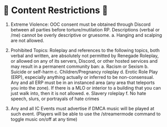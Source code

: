 # 🚫 Content Restrictions 🚫

1. Extreme Violence: OOC consent must be obtained through Discord between all parties before torture/mutilation RP. Descriptions (verbal or /me) cannot be overly descriptive or gruesome.
a. Hanging and scalping are not allowed.

2. Prohibited Topics: Roleplay and references to the following topics, both verbal and written, are absolutely not permitted by Renegade Roleplay, or allowed on any of its servers, Discord, or other hosted services and may result in a permanent community ban:
a. Racism or Sexism
b. Suicide or self-harm
c. Children/Pregnancy roleplay
d. Erotic Role Play (ERP), especially anything actually or inferred to be non-consensual. Any and all ERP must be in an instanced area (any area that teleports you into the zone). If there is a MLO or interior to a building that you can just walk into, then it is not allowed. 
e. Slavery roleplay
f. No hate speech, slurs, or portrayals of hate crimes

3. Any and all IC Events must advertise if DMCA music will be played at such event. (Players will be able to use the /streamermode command to toggle music on/off at any time)

